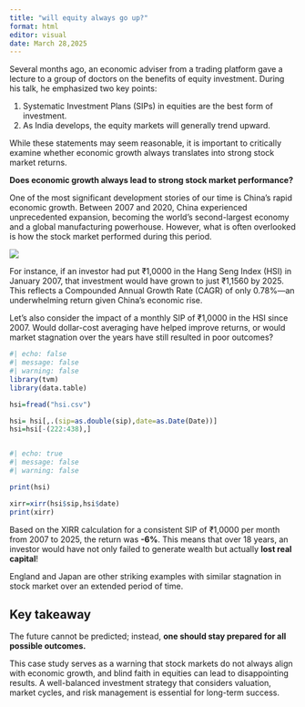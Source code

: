 ```yaml
---
title: "will equity always go up?"
format: html
editor: visual
date: March 28,2025
---
```


Several months ago, an economic adviser from a trading platform gave a lecture to a group of doctors on the benefits of equity investment. During his talk, he emphasized two key points:

1.  Systematic Investment Plans (SIPs) in equities are the best form of investment.\
2.  As India develops, the equity markets will generally trend upward.

While these statements may seem reasonable, it is important to critically examine whether economic growth always translates into strong stock market returns.

**Does economic growth always lead to strong stock market performance?**

One of the most significant development stories of our time is China’s rapid economic growth. Between 2007 and 2020, China experienced unprecedented expansion, becoming the world’s second-largest economy and a global manufacturing powerhouse. However, what is often overlooked is how the stock market performed during this period.

![](images/hsi.png)

For instance, if an investor had put ₹1,0000 in the Hang Seng Index (HSI) in January 2007, that investment would have grown to just ₹1,1560 by 2025. This reflects a Compounded Annual Growth Rate (CAGR) of only 0.78%—an underwhelming return given China’s economic rise.

Let’s also consider the impact of a monthly SIP of ₹1,0000 in the HSI since 2007. Would dollar-cost averaging have helped improve returns, or would market stagnation over the years have still resulted in poor outcomes?

```r
#| echo: false
#| message: false
#| warning: false
library(tvm)
library(data.table)

hsi=fread("hsi.csv")

hsi= hsi[,.(sip=as.double(sip),date=as.Date(Date))]
hsi=hsi[-(222:438),]



```

```r
#| echo: true
#| message: false
#| warning: false

print(hsi)

xirr=xirr(hsi$sip,hsi$date)
print(xirr)
```

Based on the XIRR calculation for a consistent SIP of ₹1,0000 per month from 2007 to 2025, the return was **-6%**. This means that over 18 years, an investor would have not only failed to generate wealth but actually **lost real capital**!

England and Japan are other striking examples with similar stagnation in stock market over an extended period of time.

::: callout-important
## Key takeaway

The future cannot be predicted; instead, **one should stay prepared for all possible outcomes.**
:::

This case study serves as a warning that stock markets do not always align with economic growth, and blind faith in equities can lead to disappointing results. A well-balanced investment strategy that considers valuation, market cycles, and risk management is essential for long-term success.
